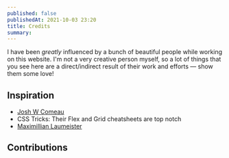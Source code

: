 ```yaml
---
published: false
publishedAt: 2021-10-03 23:20
title: Credits
summary: 
---
```


I have been _greatly_ influenced by a bunch of beautiful people while working on this website. I'm not a very creative person myself, so a lot of things that you see here are a direct/indirect result of their work and efforts — show them some love!

## Inspiration

- [Josh W Comeau](https://joshwcomeau.com)
- CSS Tricks: Their Flex and Grid cheatsheets are top notch
- [Maximillian Laumeister](https://maxlaumeister.com)

## Contributions
